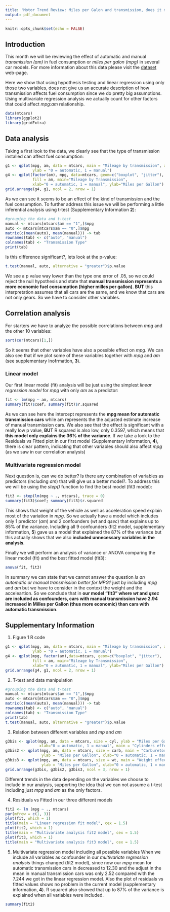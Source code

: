 ```yaml
---
title: 'Motor Trend Review: Miles per Galon and transmission, does it matter? '
output: pdf_document
---
```


```r
knitr::opts_chunk$set(echo = FALSE)
```

## Introduction

This month we will be reviewing the effect of automatic and manual *transmission (am)* in fuel consumption or *miles per galon (mpg)* in several car models. For more information about this data please visit the [dataset](https://stat.ethz.ch/R-manual/R-devel/library/datasets/html/mtcars.html) web-page. 

Here we show that using hypothesis testing and linear regression using only those two variables, does not give us an accurate description of how transmission affects fuel consumption since we do pretty big assumptions. Using multivariate regression analysis we actually count for other factors that could affect _mpg_:_am_ relationship.

```r
data(mtcars)
library(ggplot2)
library(gridExtra)
```

## Data analysis

Taking a first look to the data, we clearly see that the type of transmission installed can affect fuel consumption:

```r
g1 <- qplot(mpg, am, data = mtcars, main = "Mileage by transmission", xlab = "Miles per Gallon",
            ylab = "0 = automatic, 1 = manual")
g4 <- qplot(factor(am), mpg, data=mtcars, geom=c("boxplot", "jitter"),
            fill = am, main="Mileage by Transmission",
            xlab="0 = automatic, 1 = manual", ylab="Miles per Gallon")
grid.arrange(g4, g1, ncol = 2, nrow = 1)
```

As we can see it seems to be an effect of the kind of transmission and the fuel consumption. To further address this issue we will be performing a little inferential analysis using t-test (Supplementary Information **2**): 
```r
#grouping the data and t-test
manual <- mtcars[mtcars$am == "1",]$mpg
auto <- mtcars[mtcars$am == "0",]$mpg
matrix(c(mean(auto), mean(manual))) -> tab
rownames(tab) <- c("auto", "manual")
colnames(tab) <- "Transmission Type"
print(tab)
```
Is this difference significant?, lets look at the p-value:
```r
t.test(manual, auto, alternative = "greater")$p.value
```
We see a p value way lower than the type one error of .05, so we could reject the null hypothesis and state that **manual transmission represents a more economic fuel consumption (higher milles per gallon)**. **BUT** this interpretation assumes that all cars are the same, and we know that cars are not only gears. So we have to consider other variables.

## Correlation analysis
For starters we have to analyze the possible correlations between _mpg_ and the other 10 variables:
```r
sort(cor(mtcars)[1,])
```
So it seems that other variables have also a possible effect on _mpg_. We can also see that if we plot some of these variables together with _mpg_ and _am_ (see supplementary Inofrmation, **3**).

### Linear model
Our first linear model (fit) analysis will be just using the simplest _linear regression model_ for _mpg_ with only _am_ as a predictor:
```r
fit <- lm(mpg ~ am, mtcars)
summary(fit)$coef; summary(fit)$r.squared
```
As we can see here the intercept represents the **mpg mean for automatic transmission cars** while am represents the the adjusted estimate increase of manual transmission cars. We also see that the effect is significant with a really low p value, **BUT** R squared is also low, only 0.3597, which means that **this model only explains the 36% of the variance**. If we take a look to the Residuals vs Fitted plot in our first model (Supplementary Information, **4**), there is clear pattern, indicating that other variables should also affect _mpg_ (as we saw in our correlation analysis)

### Multivariate regression model
Next question is, can we do better? Is there any combination of variables as predictors (including _am_) that will give us a better model?. To address this we will be using the _step()_ function to find the best model (fit3 model):
```r
fit3 <- step(lm(mpg ~ ., mtcars), trace = 0)
summary(fit3)$coef; summary(fit3)$r.squared
```
This shows that weight of the vehicle as well as acceleration speed explain most of the variation in _mpg_. So we actually have a model which includes only 1 predictor (_am_) and 2 confounders (_wt_ and _qsec_) that explains up to 85% of the variance. Including all 9 confounders (fit2 model, supplementary information, **5**) gave us a model that explained the 87% of the variance but this actually shows that we also **included unnecessary variables in the analysis**.

Finally we will perform an analysis of variance or ANOVA comparing the linear model (fit) and the best fitted model (fit3):
```r
anova(fit, fit3)
```
In summary we can state that we cannot answer the question _Is an automatic or manual transmission better for MPG?_ just by including _mpg_ and _am_ but we have to consider in the context the weight and the acceleartion. So we conclude that in **our model "fit3" where _wt_ and _qsec_ are included as confounders, cars with manual transmission have 2.94 increased in Milles per Gallon (thus more economic) than cars with automatic transmission**.




## Supplementary Information

1. Figure 1 R code
```r
g1 <- qplot(mpg, am, data = mtcars, main = "Mileage by transmission", xlab = "Miles per Gallon",
            ylab = "0 = automatic, 1 = manual")
g4 <- qplot(mpg, factor(am),data=mtcars, geom=c("boxplot", "jitter"),
            fill = am, main="Mileage by Transmission",
            xlab="0 = automatic, 1 = manual", ylab="Miles per Gallon")
grid.arrange(g4, g1, ncol = 2, nrow = 1)
```
2. T-test and data manipulation
```r
#grouping the data and t-test
manual <- mtcars[mtcars$am == "1",]$mpg
auto <- mtcars[mtcars$am == "0",]$mpg
matrix(c(mean(auto), mean(manual))) -> tab
rownames(tab) <- c("auto", "manual")
colnames(tab) <- "Transmission Type"
print(tab)
t.test(manual, auto, alternative = "greater")$p.value
```
3. Relation between different variables and _mp_ and _am_
```r
g3bis <- qplot(mpg, am, data = mtcars, size = cyl, ylab = "Miles per Gallon",
               xlab="0 = automatic, 1 = manual", main = "Cylinders effect on mpg")
g3bis2 <- qplot(mpg, am, data = mtcars, size = carb, main = "Carburetors effect on mpg",
                ylab = "Miles per Gallon", xlab="0 = automatic, 1 = manual")
g3bis3 <- qplot(mpg, am, data = mtcars, size = wt, main = "Weight effect on mpg",
                ylab = "Miles per Gallon", xlab="0 = automatic, 1 = manual")
grid.arrange(g3bis, g3bis2, g3bis3, ncol = 3, nrow = 1)
```
Different trends in the data depending on the variables we choose to include in our anaiysis, supporting the idea that we can not assume a t-test including just _mpg_ and _am_ as the only factors.

4. Residuals vs Fitted in our three different models
```r
fit2 <- lm (mpg ~ ., mtcars)
par(mfrow = c(1, 3))
plot(fit, which = 1)
title(main = "Linear regression fit model", cex = 1.5)
plot(fit2, which = 1)
title(main = "Multivariate analysis fit2 model", cex = 1.5)
plot(fit3, which = 1)
title(main = "Multivariate analysis fit3 model", cex = 1.5)
```

5. Multivariate regression model including all possible variables
When we include all variables as confounder in our _multivariate regression analysis_ things changed (fit2 model), since now our _mpg_ mean for automatic transmission cars in decreased to 12.30 and the adjust in the mean in manual transmission cars was only 2.52 compared with the 7.244 we got in the linear regression model. Also the plot of residuals vs fitted values shows no problem in the current model (supplementary information, **4**). R squared also showed that up to 87% of the variance is explained when all variables were included.
```r
summary(fit2)
```

